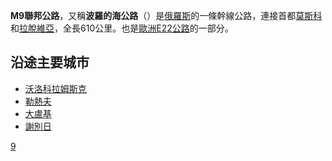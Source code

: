 {{Infobox road2
|country=RUS
|type=M
|route=9
|alternate_name=波羅的海公路
|map=M9 locator.svg
|map_notes=
|length_km=610
|length_round=
|length_ref=
|established=
|direction_a=
|terminus_a=拉脫維亞邊境
|junction=
|direction_b=東
|terminus_b=莫斯科
|previous_type=M
|previous_route=8
|next_type=M
|next_route=10
|e-road={{jct|country=RUS|E|22}}
}}
'''M9聯邦公路'''，又稱'''波羅的海公路'''（{{lang|ru|Балтия}}）是[[俄羅斯|俄羅斯]]的一條幹線公路，連接首都[[莫斯科|莫斯科]]和[[拉脫維亞|拉脫維亞]]，全長610公里。也是[[歐洲E22公路|歐洲E22公路]]的一部分。

== 沿途主要城市 ==
* [[沃洛科拉姆斯克|沃洛科拉姆斯克]]
* [[勒熱夫|勒熱夫]]
* [[大盧基|大盧基]]
* [[謝別日|謝別日]]

{{俄羅斯聯邦公路}}
{{road-stub}}{{russia-stub}}
[[Category:俄羅斯公路|9]]